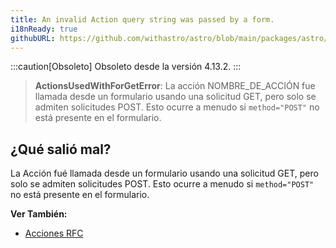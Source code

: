 ```yaml
---
title: An invalid Action query string was passed by a form.
i18nReady: true
githubURL: https://github.com/withastro/astro/blob/main/packages/astro/src/core/errors/errors-data.ts
---
```


:::caution[Obsoleto]
Obsoleto desde la versión 4.13.2.
:::

> **ActionsUsedWithForGetError**: La acción NOMBRE_DE_ACCIÓN fue llamada desde un formulario usando una solicitud GET, pero solo se admiten solicitudes POST. Esto ocurre a menudo si `method="POST"` no está presente en el formulario.

## ¿Qué salió mal?
La Acción fué llamada desde un formulario usando una solicitud GET, pero solo se admiten solicitudes POST. Esto ocurre a menudo si `method="POST"` no está presente en el formulario.

**Ver También:**
-  [Acciones RFC](https://github.com/withastro/roadmap/blob/actions/proposals/0046-actions.md)